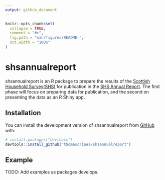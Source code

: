 ```yaml
---
output: github_document
---
```


<!-- README.md is generated from README.Rmd. Please edit that file -->

```r
knitr::opts_chunk$set(
  collapse = TRUE,
  comment = "#>",
  fig.path = "man/figures/README-",
  out.width = "100%"
)
```
# shsannualreport

<!-- badges: start -->
<!-- badges: end -->

shsannualreport is an R package to prepare the results of the [Scottish Household Survey(SHS)](https://www2.gov.scot/Topics/Statistics/16002) for publication in the [SHS Annual Report](https://www2.gov.scot/Topics/Statistics/16002/PublicationAnnual). The first phase will focus on preparing data for publication, and the second on presenting the data as an R Shiny app.

## Installation

You can install the development version of shsannualreport from [GitHub](https://github.com/) with:

``` r
# install.packages("devtools")
devtools::install_github("thomascrines/shsannualreport")
```
## Example

TODO: Add examples as packages develops.
